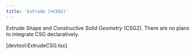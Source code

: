 ```yaml
---
title: 'Extrude (+CSG2)'
---
```


Extrude Shape and _Constructive Solid Geometry_ (CSG2). There are no plans to
integrate CSG declaratively.

[devtool:ExtrudeCSG.tsx]
